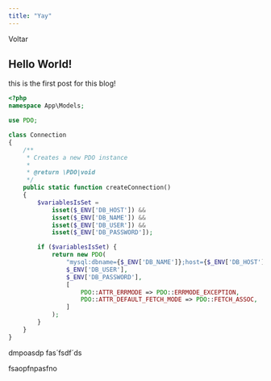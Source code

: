 ```yaml
---
title: "Yay"
---
```


<Link to="/">Voltar</Link>

## Hello World!

this is the first post for this blog!

```php
<?php
namespace App\Models;

use PDO;

class Connection
{
    /**
     * Creates a new PDO instance
     *
     * @return \PDO|void
     */
    public static function createConnection()
    {
        $variablesIsSet =
            isset($_ENV['DB_HOST']) &&
            isset($_ENV['DB_NAME']) &&
            isset($_ENV['DB_USER']) &&
            isset($_ENV['DB_PASSWORD']);

        if ($variablesIsSet) {
            return new PDO(
                "mysql:dbname={$_ENV['DB_NAME']};host={$_ENV['DB_HOST']}",
                $_ENV['DB_USER'],
                $_ENV['DB_PASSWORD'],
                [
                    PDO::ATTR_ERRMODE => PDO::ERRMODE_EXCEPTION,
                    PDO::ATTR_DEFAULT_FETCH_MODE => PDO::FETCH_ASSOC,
                ]
            );
        }
    }
}
```

dmpoasdp
fas´fsdf´ds

fsaopfnpasfno
